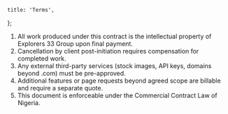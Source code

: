 	title: 'Terms',
};

1. All work produced under this contract is the intellectual property of Explorers 33 Group upon final payment.
2. Cancellation by client post-initiation requires compensation for completed work.
3. Any external third-party services (stock images, API keys, domains beyond .com) must be pre-approved.
4. Additional features or page requests beyond agreed scope are billable and require a separate quote.
5. This document is enforceable under the Commercial Contract Law of Nigeria.
